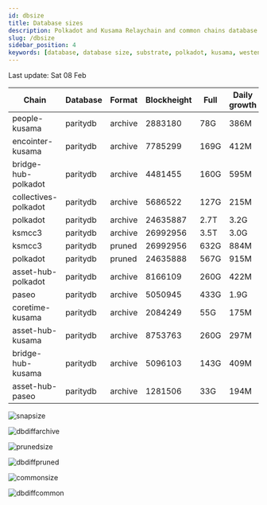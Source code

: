 ```yaml
---
id: dbsize
title: Database sizes
description: Polkadot and Kusama Relaychain and common chains database sizes
slug: /dbsize
sidebar_position: 4
keywords: [database, database size, substrate, polkadot, kusama, westend]
---
```



Last update: Sat 08 Feb

| Chain    | Database   | Format | Blockheight | Full         | Daily growth |
| ------------------------| ----------- | -------- | ------- | ---------- | ----- | 
| people-kusama | paritydb | archive | 2883180 | 78G | 386M |
| encointer-kusama | paritydb | archive | 7785299 | 169G | 412M |
| bridge-hub-polkadot | paritydb | archive | 4481455 | 160G | 595M |
| collectives-polkadot | paritydb | archive | 5686522 | 127G | 215M |
| polkadot | paritydb | archive | 24635887 | 2.7T | 3.2G |
| ksmcc3 | paritydb | archive | 26992956 | 3.5T | 3.0G |
| ksmcc3 | paritydb | pruned | 26992956 | 632G | 884M |
| polkadot | paritydb | pruned | 24635888 | 567G | 915M |
| asset-hub-polkadot | paritydb | archive | 8166109 | 260G | 422M |
| paseo | paritydb | archive | 5050945 | 433G | 1.9G |
| coretime-kusama | paritydb | archive | 2084249 | 55G | 175M |
| asset-hub-kusama | paritydb | archive | 8753763 | 260G | 297M |
| bridge-hub-kusama | paritydb | archive | 5096103 | 143G | 409M |
| asset-hub-paseo | paritydb | archive | 1281506 | 33G | 194M |

![snapsize](/img/archivesize.png)

![dbdiffarchive](/img/dbdiffrelay.png)

![prunedsize](/img/prunedsize.png)

![dbdiffpruned](/img/dbdiffpruned.png)

![commonsize](/img/commonsize.png)

![dbdiffcommon](/img/dbdiffcommon.png)
